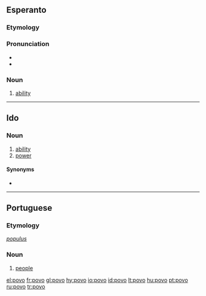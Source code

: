 ==Esperanto==

===Etymology===
{{eo der|povi|pov|o}}

===Pronunciation===
* {{IPA|/ˈpovo/|lang=eo}}
* {{hyphenation|po|vo}}

===Noun===
{{eo-noun}}

# [[ability]]

----
==Ido==
===Noun===
{{io-noun|pov}}

# [[ability]]
# [[power]]

====Synonyms====
* {{l|io|habileso}}
----

==Portuguese==
{{wikipedia|lang=pt}}

===Etymology===
{{etyl|la|pt}} ''[[populus]]''

===Noun===
{{pt-noun|m|s}}

# [[people]]

[[el:povo]]
[[fr:povo]]
[[gl:povo]]
[[hy:povo]]
[[io:povo]]
[[id:povo]]
[[lt:povo]]
[[hu:povo]]
[[pt:povo]]
[[ru:povo]]
[[tr:povo]]